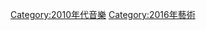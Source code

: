 {{inmusicyr|201|6}}
{{catmore}}
{{Commonscat|Music in 2016}}

[[Category:2010年代音樂|Category:2010年代音樂]]
[[Category:2016年藝術|Category:2016年藝術]]